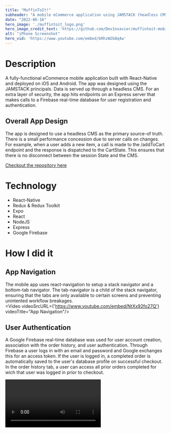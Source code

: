 ```yaml
---
title: "MuffinToIt!"
subheader: "A mobile eCommerce application using JAMSTACK (headless CMS, Markdown) in React-Native"
date: "2022-06-16"
hero_image: './muffintoit_logo.png'
hero_image_credit_text: 'https://github.com/Dev1nxavier/muffintoit-mobile.git'
alt: "iPhone Screenshot"
hero_vid: 'https://www.youtube.com/embed/bRhzW2b8q4w'
---
```



# Description
A fully-functional eCommerce mobile application built with React-Native and deployed on iOS and Android. The app was designed using the JAMSTACK principals. Data is served up through a headless CMS. For an extra layer of security, the app hits endpoints on an Express server that makes calls to a Firebase real-time database for user registration and authentication.  

## Overall App Design ##   
The app is designed to use a headless CMS as the primary source-of truth. There is a small performance concession due to server calls on changes. For example, when a user adds a new item, a call is made to the /addToCart endpoint and the response is dispatched to the CartState. This ensures that there is no disconnect between the session State and the CMS. 


[Checkout the repository here](https://github.com/Dev1nxavier/muffintoit-mobile)   


# Technology #   
* React-Native
* Redux & Redux Toolkit   
* Expo   
* React   
* NodeJS   
* Express   
* Google Firebase   

# How I did it   

## App Navigation ##   
The mobile app uses react-navigation to setup a stack navigator and a bottom-tab navigator. The tab-navigator is a child of the stack navigator, ensuring that the tabs are only available to certain screens and preventing unintented workflow breakages.   
<Video videoSrcURL={'https://www.youtube.com/embed/NtXx92fo27Q'} videoTitle="App Navigation"/>

## User Authentication ##   
A Google Firebase real-time database was used for user account creation, association with the order history, and user authentication. Through Firebase a user logs in with an email and password and Google exchanges this for an access token. If the user is logged in, a completed order is automatically saved to the user's database profile on successful checkout. In the order history tab, a user can access all prior orders completed for wich that user was logged in prior to checkout. 

<Video videoSrcURL='https://www.youtube.com/embed/XmN4_iowuo8' videoTitle="App User Authentication"/>

## Checkout UX ##   
Stripe was used as the primary payment gateway. A payment intent is initiated when the user accesses the REVIEW screen. This intent takes the user's customer ID and cart total (including tax and shipping) and returns an ephemeral key, customer ID, checkout ID for use in payment processing. 

When the user clicks the Submit Payment button, a Stripe UI is presented for the user to input credit card details.

<Video videoSrcURL='https://youtube.com/embed/GFJI0Jq_fIs' videoTitle='App checkout UX'/>

The app includes a URL redirect to allow any payment processing requiring the user to visit their bank's website to be redirected back to the app on success. Once the user clicks Submit the UI is cleared and the user is redirected to the Thank You screen.

## State Management ##
State management is handled through Redux and Redux toolkit. Several slices are used to manage items in the cart (CartState), user profile information (UserState), and products downloaded from the CMS (productsState). 

## Opportunities ##   
* In the Review screen, after a successful payment, a callback is initiated that updates the app state and redirects the user to the Thank You screen. If the user exits the Review screen before the callback, there may be an error. To better address this, future releases will use a webhook to listen for this event instead of a callback function.  

* The app uses Firebase to store user information and authenticate users. The eCommerce CMS duplicates saving of orders but does not associate the order with the Firebase user ID. Future releases will fully leverage the eCommerce CMS to authenticate users with a JWT sent to their email. When a user clicks the link in their email, the JWT is exchanged for an access token. This requires a custom URL to redirect the user back into the app. Custom URLs are not available as of version 1 of this app from the eCommerce CMS. 


  

